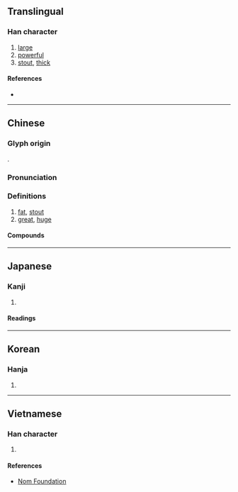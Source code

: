 {{also|弉}}
{{character info}}
==Translingual==

===Han character===
{{Han char|rn=37|rad=大|as=07|sn=10|four=24430|canj=VGK|ids=⿱壯大}}

# [[large]]
# [[powerful]]
# [[stout]], [[thick]]

====References====
* {{Han ref|kx=0252.080|dkj=05928|dj=0514.030|hdz=10542.020|uh=5958|ud=22872|bh=AE4E|bd=44622}}

----

==Chinese==
{{zh-forms|alt=弉}}

===Glyph origin===
{{Han etym}}
{{Han compound|壯|大|c1=p|c2=s|ls=psc}}.

===Pronunciation===
{{zh-pron
|m=zàng,zhuǎng
|c=zong1,zong6
|mc=y
|oc=y
|ma=
|cat=a
}}

===Definitions===
{{zh-hanzi}}

# [[fat]], [[stout]]
# [[great]], [[huge]]

====Compounds====
{{zh-der|玄奘}}

----

==Japanese==

===Kanji===
{{ja-kanji|grade=|rs=大07}}

# {{rfdef|ja|sort=大07}}

====Readings====
{{ja-readings
|goon=ぞう
|kanon=そう
|kanyoon=じょう
|kun=さか-ん
}}

----

==Korean==

===Hanja===
{{ko-hanja|hangeul=장|rv=jang|mr=chang}}

# {{rfdef|ko|sort=大07}}

----

==Vietnamese==

===Han character===
{{vi-readings|reading=tráng|rs=大07}}

# {{rfdef|vi|sort=大07}}

====References====
* [http://nomfoundation.org/common/nom_details.php?codepoint=5958 Nom Foundation]